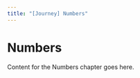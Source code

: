```yaml
---
title: "[Journey] Numbers"
---
```


# Numbers

Content for the Numbers chapter goes here.

<script async src="https://talk.hyvor.com/embed/embed.js" type="module"></script>
<hyvor-talk-comments
	website-id="13014"
	page-id="ch06-numbers"
></hyvor-talk-comments>
